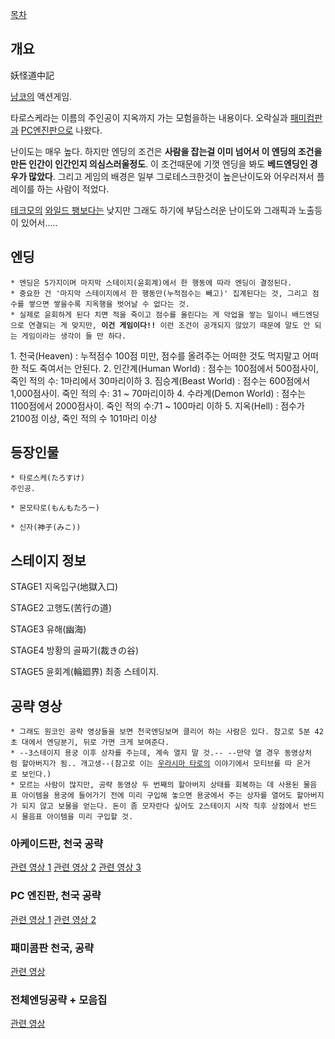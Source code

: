 [[목차]]

== 개요 ==

妖怪道中記

[[남코]]의 액션게임.

타로스케라는 이름의 주인공이 지옥까지 가는 모험을하는 내용이다. 오락실과 [[패미컴]]판과 [[PC엔진]]판으로 나왔다.

난이도는 매우 높다. 하지만 엔딩의 조건은 '''사람을 잡는걸 이미 넘어서 이 엔딩의 조건을 만든 인간이 인간인지 의심스러울정도'''. 이 조건때문에 기껏 엔딩을 봐도 '''베드엔딩인 경우가 많았다'''. 그리고 게임의 배경은 일부 그로테스크한것이 높은난이도와 어우러져서 플레이를 하는 사람이 적었다.

[[테크모]]의 [[와일드 팽]]보다는 낮지만 그래도 하기에 부담스러운 난이도와 그래픽과 노출등이 있어서.....

== 엔딩 ==
 * 엔딩은 5가지이며 마지막 스테이지(윤회계)에서 한 행동에 따라 엔딩이 결정된다.
 * 중요한 건 '마지막 스테이지에서 한 행동만(누적점수는 빼고)' 집계된다는 것, 그리고 점수를 쌓으면 쌓을수록 지옥행을 벗어날 수 없다는 것.
 * 실제로 윤회하게 된다 치면 적을 죽이고 점수를 올린다는 게 악업을 쌓는 일이니 배드엔딩으로 연결되는 게 맞지만, '''이건 게임이다!!''' 이런 조건이 공개되지 않았기 때문에 말도 안 되는 게임이라는 생각이 들 만 하다.

1. 천국(Heaven) : 누적점수 100점 미만, 점수를 올려주는 어떠한 것도 먹지말고 어떠한 적도 죽여서는 안된다.
2. 인간계(Human World) : 점수는 100점에서 500점사이, 죽인 적의 수: 1마리에서 30마리이하
3. 짐승계(Beast World) : 점수는 600점에서 1,000점사이. 죽인 적의 수: 31 ~ 70마리이하
4. 수라계(Demon World) : 점수는 1100점에서 2000점사이. 죽인 적의 수:71 ~ 100마리 이하
5. 지옥(Hell) : 점수가 2100점 이상, 죽인 적의 수 101마리 이상

== 등장인물 ==
 * 타로스케(たろすけ)
 주인공.

 * 몬모타로(もんもたろー)

 * 신자(神子(みこ))

== 스테이지 정보 ==
STAGE1 지옥입구(地獄入口)

STAGE2 고행도(苦行の道)

STAGE3 유해(幽海)

STAGE4 방황의 골짜기(裁きの谷)

STAGE5 윤회계(輪廻界)
최종 스테이지.




== 공략 영상 ==
 * 그래도 원코인 공략 영상들을 보면 천국엔딩보며 클리어 하는 사람은 있다. 참고로 5분 42초 대에서 엔딩분기, 뒤로 가면 크게 보여준다.
 * --3스테이지 용궁 이후 상자를 주는데, 계속 열지 말 것.-- --만약 열 경우 동영상처럼 할아버지가 됨.. 개고생--(참고로 이는 [[우라시마 타로]]의 이야기에서 모티브를 따 온거로 보인다.)
 * 모르는 사람이 많지만, 공략 동영상 두 번째의 할아버지 상태를 회복하는 데 사용된 물음표 아이템을 용궁에 들어가기 전에 미리 구입해 놓으면 용궁에서 주는 상자를 열어도 할아버지가 되지 않고 보물을 얻는다. 돈이 좀 모자란다 싶어도 2스테이지 시작 직후 상점에서 반드시 물음표 아이템을 미리 구입할 것.


=== 아케이드판, 천국 공략 ===
[http://www.youtube.com/watch?v=2t2hGYPrLFo 관련 영상 1]
[http://www.youtube.com/watch?v=LZ6klT8PpX0 관련 영상 2]
[http://www.youtube.com/watch?v=PGuTRFL45fA 관련 영상 3]

=== PC 엔진판, 천국 공략 ===
[http://www.youtube.com/watch?v=xkMtlt79FJ4 관련 영상 1]
[http://www.youtube.com/watch?v=so7gYzrRkBU 관련 영상 2]

=== 패미콤판 천국, 공략 ===
[http://www.youtube.com/watch?v=b6v742ZNH5s 관련 영상]

=== 전체엔딩공략 + 모음집 ===
[http://www.youtube.com/watch?v=ptlA5cgr3DU 관련 영상]



